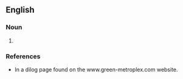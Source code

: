 ==English==

===Noun===
{{See '''Distributed generation'''}}

# {{substub}}

===References===
*In a dilog page found on the www.green-metroplex.com website.